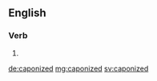 ==English==

===Verb===
{{head|en|verb form}}

# {{en-past of|caponize}}

[[de:caponized]]
[[mg:caponized]]
[[sv:caponized]]
